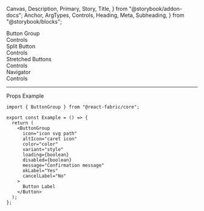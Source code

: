   Canvas,
  Description,
  Primary,
  Story,
  Title,
} from "@storybook/addon-docs";
  Anchor,
  ArgTypes,
  Controls,
  Heading,
  Meta,
  Subheading,
} from "@storybook/blocks";

<Meta of={ButtonGroupStories} />

<Title>Button Group</Title>

<Anchor storyId="ButtonGroup">
  <div className="hidden-anchor">
    <Subheading>Button Group</Subheading>
  </div>
</Anchor>

<Description of={ButtonGroup} />

<Primary />

<Collapsable className="control-panel">
  <div>Controls</div>
  <Controls of={ButtonGroupStories._ButtonGroup} />
</Collapsable>

<Anchor storyId="splitButton">
  <Subheading>Split Button</Subheading>
</Anchor>
<Description of={ButtonGroupStories.SplitButton} />
<Canvas withToolbar of={ButtonGroupStories.SplitButton} />
<Collapsable className="control-panel">
  <div>Controls</div>
  <Controls of={ButtonGroupStories.SplitButton} />
</Collapsable>

<Anchor storyId="stretchButtons">
  <Subheading>Stretched Buttons</Subheading>
</Anchor>
<Description of={ButtonGroupStories.StretchButtons} />
<Canvas withToolbar of={ButtonGroupStories.StretchButtons} />
<Collapsable className="control-panel">
  <div>Controls</div>
  <Controls of={ButtonGroupStories.StretchButtons} />
</Collapsable>

<Anchor storyId="navigator">
  <Subheading>Navigator</Subheading>
</Anchor>
<Description of={NavigatorStories._Navigator} />
<Canvas withToolbar of={NavigatorStories._Navigator} />
<Collapsable className="control-panel">
  <div>Controls</div>
  <Controls of={NavigatorStories._Navigator} />
</Collapsable>

<hr />

<Anchor storyId="props">
  <Subheading>Props</Subheading>
</Anchor>

<ArgTypes sort="requiredFirst" />

<Anchor storyId="sample">
  <Subheading>Example</Subheading>
</Anchor>

```tsx
import { ButtonGroup } from "@react-fabric/core";

export const Example = () => {
  return (
    <ButtonGroup
      icon="icon svg path"
      altIcon="caret icon"
      color="color"
      variant="style"
      loading={boolean}
      disabled={boolean}
      message="Confirmation message"
      okLabel="Yes"
      cancelLabel="No"
    >
      Button Label
    </Button>
  );
};
```

